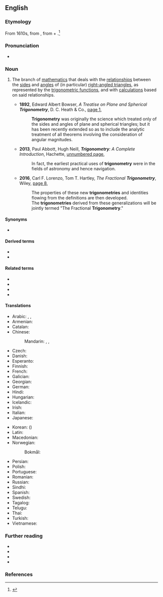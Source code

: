 ==English==
{{wikipedia}}

===Etymology===
From 1610s, from {{etyl|NL.|en}} {{m|la|trigōnometria}}, from {{der|en|grc|τρίγωνον||triangle}} + {{m|grc|μέτρον||measure}}.<ref>{{EtymOnLine}}</ref>

===Pronunciation===
* {{IPA|en|/ˌtɹɪɡəˈnɒmətɹi/}}
{{rfap|en}}

===Noun===
{{en-noun|~}}

# {{lb|en|geometry|analysis}} The branch of [[mathematics]] that deals with the [[relationship]]s between the [[side]]s and [[angle]]s of (in particular) [[right-angled triangle]]s, as represented by the [[trigonometric function]]s, and with [[calculation]]s based on said relationships.
#: {{ux|en|'''Trigonometry''' emerged in the Hellenistic world during the 3rd century BCE from applications of geometry to astronomy; the Greeks focused on the calculation of [[chord]]s, while mathematicians in India created the earliest known tables of values for [[trigonometric function]]s such as [[sine]].}}
#: {{ux|en|Historically, '''trigonometry''' has been applied in areas such as [[geodesy]], [[surveying]], [[celestial mechanics]] and [[navigation]].}}
#* '''1892''', Edward Albert Bowser, ''A Treatise on Plane and Spherical '''Trigonometry''''', D. C. Heath & Co., [https://books.google.com.au/books?id=9MlHAAAAIAAJ&pg=PA1&dq=%22trigonometry%22%7C%22trigonometries%22&hl=en&newbks=1&newbks_redir=0&sa=X&ved=2ahUKEwjHp-3-nr7uAhWewjgGHSmtBvcQ6AEwKXoECE0QAg#v=onepage&q=%22trigonometry%22%7C%22trigonometries%22&f=false page 1],
#*: '''Trigonometry''' was originally the science which treated only of the sides and angles of plane and spherical triangles; but it has been recently extended so as to include the analytic treatment of all theorems involving the consideration of angular magnitudes.
#* '''2013''', Paul Abbott, Hugh Neill, '''''Trigonometry''': A Complete Introduction'', Hachette, [https://books.google.com.au/books?id=qcGex5aKvF0C&pg=PP8&dq=%22trigonometry%22%7C%22trigonometries%22&hl=en&newbks=1&newbks_redir=0&sa=X&ved=2ahUKEwjHp-3-nr7uAhWewjgGHSmtBvcQ6AEwHHoECD8QAg#v=onepage&q=%22trigonometry%22%7C%22trigonometries%22&f=false unnumbered page],
#*: In fact, the earliest practical uses of '''trigonometry''' were in the fields of astronomy and hence navigation.
#* '''2016''', Carl F. Lorenzo, Tom T. Hartley, ''The Fractional '''Trigonometry''''', Wiley, [https://books.google.com.au/books?id=BftNDQAAQBAJ&pg=PA8&dq=%22trigonometry%22%7C%22trigonometries%22&hl=en&newbks=1&newbks_redir=0&sa=X&ved=2ahUKEwjHp-3-nr7uAhWewjgGHSmtBvcQ6AEwD3oECCQQAg#v=onepage&q=%22trigonometry%22%7C%22trigonometries%22&f=false page 8],
#*: The properties of these new '''trigonometries''' and identities flowing from the definitions are then developed.
#*: The '''trigonometries''' derived from these generalizations will be jointly termed "The Fractional '''Trigonometry'''."

====Synonyms====
* {{sense|branch of mathematics}} {{l|en|trig}} {{qualifier|informal|abbreviation}}

====Derived terms====
* {{l|en|plane trigonometry}}
* {{l|en|spherical trigonometry}}

====Related terms====
* {{l|en|geometry}}
* {{l|en|trigon}}
* {{l|en|trigonometric}}
* {{l|en|trigonometrist}}

====Translations====
{{trans-top|branch of mathematics}}
* Arabic: {{t|ar|عِلْم اَلْمُثَلَثَات|m}}, {{t|ar|عِلْم حِسَاب اَلْمُثَلَثَات|m}}, {{t|ar|حِسَاب اَلْمُثَلَثَات|m}}
* Armenian: {{t+|hy|եռանկյունաչափություն}}
* Catalan: {{t|ca|trigonometria|f}}
* Chinese:
*: Mandarin: {{t+|cmn|三角法|tr=sānjiǎofǎ}}, {{t+|cmn|三角學}}, {{t+|cmn|三角学|tr=sānjiǎoxué}}
* Czech: {{t+|cs|trigonometrie|f}}
* Danish: {{t|da|trigonometri|c}}
* Esperanto: {{t|eo|trigonometrio}}
* Finnish: {{t+|fi|trigonometria}}
* French: {{t+|fr|trigonométrie|f}}
* Galician: {{t+|gl|trigonometría|f}}
* Georgian: {{t|ka|ტრიგონომეტრია}}
* German: {{t+|de|Trigonometrie|f}}
* Hindi: {{t+|hi|त्रिकोणमिति|f}}
* Hungarian: {{t+|hu|trigonometria}}
* Icelandic: {{t|is|hornafræði|f}}
* Irish: {{t|ga|triantánacht}}
* Italian: {{t+|it|trigonometria|f}}
* Japanese: {{t+|ja|三角法|tr=さんかくほう, sankakuhō}}
{{trans-mid}}
* Korean: {{t+|ko|삼각법}} ({{t+|ko|三角法}})
* Latin: {{t|la|trigonometria|f}}
* Macedonian: {{t|mk|тригономе́трија|f}}
* Norwegian:
*: Bokmål: {{t+|nb|trigonometri|m}}
* Persian: {{t+|fa|مثلثات|tr=mosalasat}}
* Polish: {{t+|pl|trygonometria|f}}
* Portuguese: {{t+|pt|trigonometria|f}}
* Romanian: {{t+|ro|trigonometrie|f}}
* Russian: {{t+|ru|тригономе́трия|f}}
* Sindhi: {{t+|sd|ٽِڪُنڊپيمائِش|f}}
* Spanish: {{t+|es|trigonometría|f}}
* Swedish: {{t+|sv|trigonometri|c}}
* Tagalog: {{t|tl|tatsihaan}}
* Telugu: {{t+|te|త్రికోణమితి}}
* Thai: {{t|th|ตรีโกณมิติ}}
* Turkish: {{t+|tr|trigonometri}}
* Vietnamese: {{t|vi|lượng giác học}}
{{trans-bottom}}

===Further reading===
* {{pedialite|Trigonometric functions}}
* {{pedialite|Trigonometric tables}}
* {{pedialite|Pythagorean trigonometric identity}}
* {{pedialite|List of trigonometric identities}}

===References===
<references />